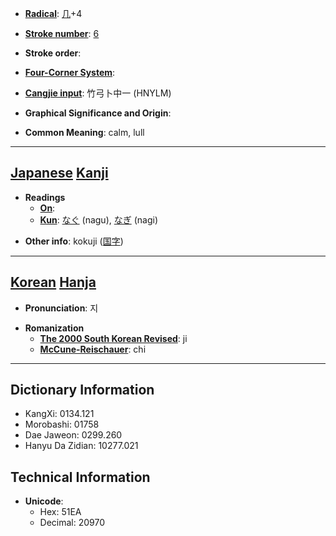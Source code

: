 * '''[[Wiktionary:Chinese radical index| Radical]]''': [[Wiktionary:Chinese radical index 几|几]]+4

* '''[[Wiktionary:Chinese total strokes index|Stroke number]]''': [[Wiktionary:Chinese total strokes index 6|6]]

* '''Stroke order''': 

* '''[[Wiktionary:Chinese four corner index|Four-Corner System]]''': 

* '''[[Wiktionary:Chinese Cangjie index|Cangjie input]]''': 竹弓卜中一 (HNYLM)

* '''Graphical Significance and Origin''': 

* '''Common Meaning''': calm, lull

----

== [[Japanese]] [[Kanji]] ==

* '''Readings'''
** '''[[On]]''': 
** '''[[Kun]]''': [[なぐ]] (nagu), [[なぎ]] (nagi)

* '''Other info''': kokuji ([[国字]]) 

----

== [[Korean]] [[Hanja]] ==

* '''Pronunciation''': 지

* '''Romanization'''
** '''[[The 2000 South Korean Revised Romanization|The 2000 South Korean Revised]]''': ji
** '''[[McCune-Reischauer]]''': chi

----

== Dictionary Information ==

* KangXi: 0134.121
* Morobashi: 01758
* Dae Jaweon: 0299.260
* Hanyu Da Zidian: 10277.021

== Technical Information ==

* '''Unicode''':
** Hex: 51EA
** Decimal: 20970